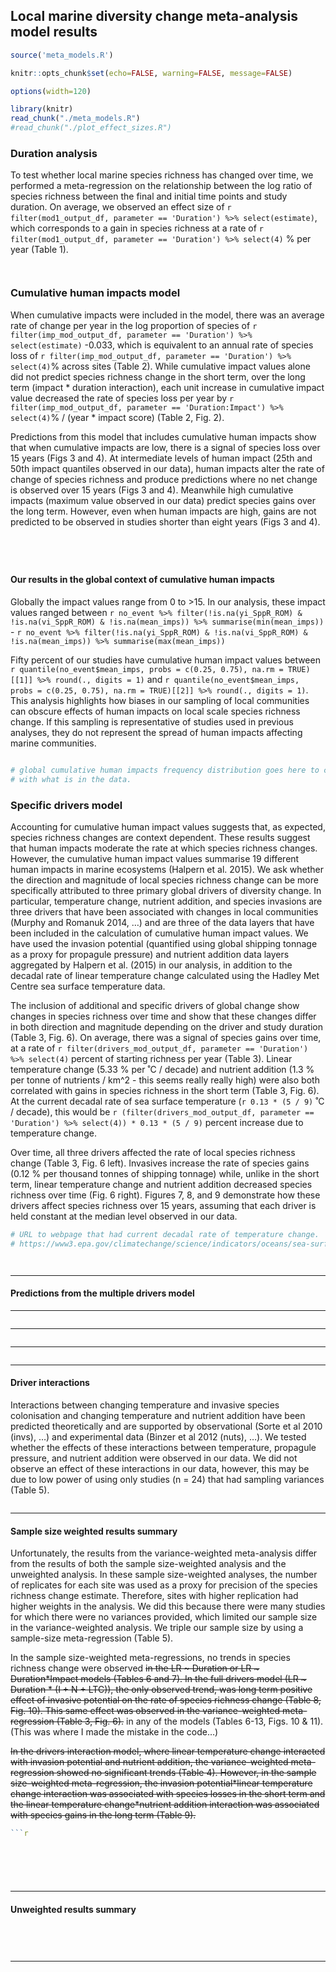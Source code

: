 ## Local marine diversity change meta-analysis model results

```r
source('meta_models.R')
```


```r
knitr::opts_chunk$set(echo=FALSE, warning=FALSE, message=FALSE)

options(width=120)
```

```r
library(knitr)
read_chunk("./meta_models.R")
#read_chunk("./plot_effect_sizes.R")

```

### Duration analysis

To test whether local marine species richness has changed over time, we performed a meta-regression on the relationship between the log ratio of species richness between the final and initial time points and study duration. On average, we observed an effect size of `r filter(mod1_output_df, parameter == 'Duration') %>% select(estimate)`, which corresponds to a gain in species richness at a rate of `r filter(mod1_output_df, parameter == 'Duration') %>% select(4)` % per year (Table 1). 

```r
```

```r
```

### Cumulative human impacts model 

When cumulative impacts were included in the model, there was an average rate of change per year in the log proportion of species of `r filter(imp_mod_output_df, parameter == 'Duration') %>% select(estimate)` -0.033, which is equivalent to an annual rate of species loss of `r filter(imp_mod_output_df, parameter == 'Duration') %>% select(4)`% across sites (Table 2). While cumulative impact values alone did not predict species richness change in the short term, over the long term (impact * duration interaction), each unit increase in cumulative impact value decreased the rate of species loss per year by `r filter(imp_mod_output_df, parameter == 'Duration:Impact') %>% select(4)`% / (year * impact score) (Table 2, Fig. 2).

Predictions from this model that includes cumulative human impacts show that when cumulative impacts are low, there is a signal of species loss over 15 years (Figs 3 and 4). At intermediate levels of human impact (25th and 50th impact quantiles observed in our data), human impacts alter the rate of change of species richness and produce predictions where no net change is observed over 15 years (Figs 3 and 4). Meanwhile high cumulative impacts (maximum value observed in our data) predict species gains over the long term. However, even when human impacts are high, gains are not predicted to be observed in studies shorter than eight years (Figs 3 and 4). 

```r
```

```r
```

```r
```

```r
```

#### Our results in the global context of cumulative human impacts

Globally the impact values range from 0 to >15. In our analysis, these impact values ranged between `r no_event %>% filter(!is.na(yi_SppR_ROM) & !is.na(vi_SppR_ROM) & !is.na(mean_imps)) %>% summarise(min(mean_imps))` - `r no_event %>% filter(!is.na(yi_SppR_ROM) & !is.na(vi_SppR_ROM) & !is.na(mean_imps)) %>% summarise(max(mean_imps))`

Fifty percent of our studies have cumulative human impact values between `r quantile(no_event$mean_imps, probs = c(0.25, 0.75), na.rm = TRUE)[[1]] %>% round(., digits = 1)` and `r quantile(no_event$mean_imps, probs = c(0.25, 0.75), na.rm = TRUE)[[2]] %>% round(., digits = 1)`. This analysis highlights how biases in our sampling of local communities can obscure effects of human impacts on local scale species richness change. If this sampling is representative of studies used in previous analyses, they do not represent the spread of human impacts affecting marine communities.

```r
```

```r
# global cumulative human impacts frequency distribution goes here to compare 
# with what is in the data.
```

### Specific drivers model 

Accounting for cumulative human impact values suggests that, as expected, species richness changes are context dependent. These results suggest that human impacts moderate the rate at which species richness changes. However, the cumulative human impact values summarise 19 different human impacts in marine ecosystems (Halpern et al. 2015). We ask whether the direction and magnitude of local species richness change can be more specifically attributed to three primary global drivers of diversity change. In particular, temperature change, nutrient addition, and species invasions are three drivers that have been associated with changes in local communities (Murphy and Romanuk 2014, ...) and are three of the data layers that have been included in the calculation of cumulative human impact values. We have used the invasion potential (quantified using global shipping tonnage as a proxy for propagule pressure) and nutrient addition data layers aggregated by Halpern et al. (2015) in our analysis, in addition to the decadal rate of linear temperature change calculated using the Hadley Met Centre sea surface temperature data. 

The inclusion of additional and specific drivers of global change show changes in species richness over time and show that these changes differ in both direction and magnitude depending on the driver and study duration (Table 3, Fig. 6). On average, there was a signal of species gains over time, at a rate of `r filter(drivers_mod_output_df, parameter == 'Duration') %>% select(4)` percent of starting richness per year (Table 3). Linear temperature change (5.33 % per ˚C / decade) and nutrient addition (1.3 % per tonne of nutrients / km^2 - this seems really really high) were also both correlated with gains in species richness in the short term (Table 3, Fig. 6). At the current decadal rate of sea surface temperature (`r 0.13 * (5 / 9)` ˚C / decade), this would be `r (filter(drivers_mod_output_df, parameter == 'Duration') %>% select(4)) * 0.13 * (5 / 9)` percent increase due to temperature change. 

Over time, all three drivers affected the rate of local species richness change (Table 3, Fig. 6 left). Invasives increase the rate of species gains (0.12 % per thousand tonnes of shipping tonnage) while, unlike in the short term, linear temperature change and nutrient addition decreased species richness over time (Fig. 6 right). Figures 7, 8, and 9 demonstrate how these drivers affect species richness over 15 years, assuming that each driver is held constant at the median level observed in our data. 

```r
# URL to webpage that had current decadal rate of temperature change.
# https://www3.epa.gov/climatechange/science/indicators/oceans/sea-surface-temp.html
```

```r
```

```r
```

--------------------------------------------------------------------------------

#### Predictions from the multiple drivers model

--------------------------------------------------------------------------------

```r
```

--------------------------------------------------------------------------------


```r
```

--------------------------------------------------------------------------------


```r
```


--------------------------------------------------------------------------------

#### Driver interactions

Interactions between changing temperature and invasive species colonisation and changing temperature and nutrient addition have been predicted theoretically and are supported by observational (Sorte et al 2010 (invs), ...) and experimental data (Binzer et al 2012 (nuts), ...). We tested whether the effects of these interactions between temperature, propagule pressure, and nutrient addition were observed in our data. We did not observe an effect of these interactions in our data, however, this may be due to low power of using only studies (n = 24) that had sampling variances (Table 5). 

```r
```

--------------------------------------------------------------------------------

#### Sample size weighted results summary

Unfortunately, the results from the variance-weighted meta-analysis differ from the results of both the sample size-weighted analysis and the unweighted analysis. In these sample size-weighted analyses, the number of replicates for each site was used as a proxy for precision of the species richness change estimate. Therefore, sites with higher replication had higher weights in the analysis. We did this because there were many studies for which there were no variances provided, which limited our sample size in the variance-weighted analysis. We triple our sample size by using a sample-size meta-regression (Table 5).

In the sample size-weighted meta-regressions, no trends in species richness change were observed ~~in the LR ~ Duration or LR ~ Duration\*Impact models (Tables 6 and 7). In the full drivers model (LR ~ Duration \* (I + N + LTC)), the only observed trend, was long term positive effect of invasive potential on the rate of species richness change (Table 8, Fig. 10). This same effect was observed in the variance-weighted meta-regression (Table 3, Fig. 6).~~ in any of the models (Tables 6-13, Figs. 10 & 11). (This was where I made the mistake in the code...)

~~In the drivers interaction model, where linear temperature change interacted with invasion potential and nutrient addition, the variance-weighted meta-regression showed no significant trends (Table 4). However, in the sample size-weighted meta-regression, the invasion potential\*linear temperature change interaction was associated with species losses in the short term and the linear temperature change\*nutrient addition interaction was associated with species gains in the long term (Table 9).~~

```r

```r
```

```r
```

```r
```

```r
```

```r
```

```r
```

--------------------------------------------------------------------------------


#### Unweighted results summary

```r
```

```r
```

```r
```

```r
```
--------------------------------------------------------------------------------

